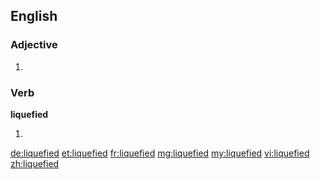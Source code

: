 ==English==

===Adjective===
{{en-adj}}

# {{alternative spelling of|[[liquified]]}}

===Verb===
'''liquefied'''

# {{past of|[[liquefy]]}} {{alternative spelling of|[[liquified]]}}

[[de:liquefied]]
[[et:liquefied]]
[[fr:liquefied]]
[[mg:liquefied]]
[[my:liquefied]]
[[vi:liquefied]]
[[zh:liquefied]]
